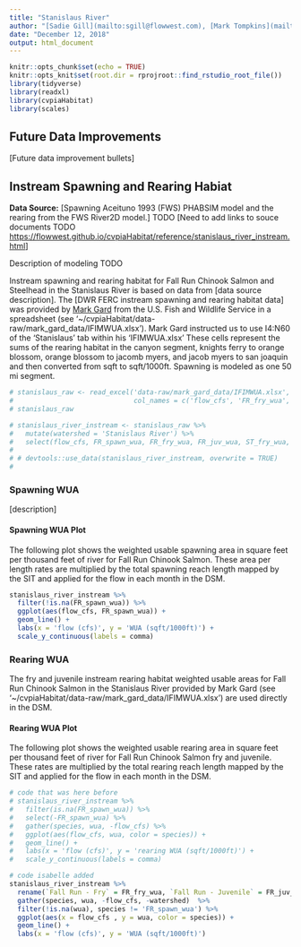 ```yaml
---
title: "Stanislaus River"
author: "[Sadie Gill](mailto:sgill@flowwest.com), [Mark Tompkins](mailto:mtompkins@flowwest.com)"
date: "December 12, 2018"
output: html_document
---
```


```r
knitr::opts_chunk$set(echo = TRUE)
knitr::opts_knit$set(root.dir = rprojroot::find_rstudio_root_file())
library(tidyverse)
library(readxl)
library(cvpiaHabitat)
library(scales)
```

## Future Data Improvements
[Future data improvement bullets]

## Instream Spawning and Rearing Habiat

**Data Source:** [Spawning Aceituno 1993 (FWS) PHABSIM model and the rearing from the FWS River2D model.] TODO
[Need to add links to souce documents TODO
<https://flowwest.github.io/cvpiaHabitat/reference/stanislaus_river_instream.html>]

Description of modeling TODO

Instream spawning and rearing habitat for Fall Run Chinook Salmon and Steelhead in the Stanislaus River is based on data from [data source description]. The [DWR FERC instream spawning and rearing habitat data] was provided by [Mark Gard](mailto:mark_gard@fws.gov) from the U.S. Fish and Wildlife Service in a spreadsheet (see '~/cvpiaHabitat/data-raw/mark_gard_data/IFIMWUA.xlsx'). Mark Gard instructed us to use I4:N60 of the 'Stanislaus' tab within his 'IFIMWUA.xlsx' These cells represent the sums of the rearing habitat in the canyon segment, knights ferry to orange blossom, orange blossom to jacomb myers, and jacob myers to san joaquin and then converted from sqft to sqft/1000ft. Spawning is modeled
as one 50 mi segment.


```r
# stanislaus_raw <- read_excel('data-raw/mark_gard_data/IFIMWUA.xlsx', range = "I4:N60", sheet = 'Stanislaus',
#                              col_names = c('flow_cfs', 'FR_fry_wua', 'ST_fry_wua', 'FR_juv_wua', 'ST_juv_wua', 'FR_spawn_wua'))
# stanislaus_raw

```


```r
# stanislaus_river_instream <- stanislaus_raw %>% 
#   mutate(watershed = 'Stanislaus River') %>% 
#   select(flow_cfs, FR_spawn_wua, FR_fry_wua, FR_juv_wua, ST_fry_wua, ST_juv_wua, watershed)
# 
# # devtools::use_data(stanislaus_river_instream, overwrite = TRUE)
# 
```

### Spawning WUA 
[description]

#### Spawning WUA Plot
The following plot shows the weighted usable spawning area in square feet per thousand feet of river for Fall Run Chinook Salmon. These area per length rates are multiplied by the total spawning reach length mapped by the SIT and applied for the flow in each month in the DSM.

```r
stanislaus_river_instream %>%
  filter(!is.na(FR_spawn_wua)) %>%
  ggplot(aes(flow_cfs, FR_spawn_wua)) +
  geom_line() +
  labs(x = 'flow (cfs)', y = 'WUA (sqft/1000ft)') +
  scale_y_continuous(labels = comma)
```

### Rearing WUA
The fry and juvenile instream rearing habitat weighted usable areas for Fall Run Chinook Salmon in the Stanislaus River provided by Mark Gard (see '~/cvpiaHabitat/data-raw/mark_gard_data/IFIMWUA.xlsx') are used directly in the DSM. 

#### Rearing WUA Plot

The following plot shows the weighted usable rearing area in square feet per thousand feet of river for Fall Run Chinook Salmon fry and juvenile. These rates are multiplied by the total rearing reach length mapped by the SIT and applied for the flow in each month in the DSM.
```r
# code that was here before
# stanislaus_river_instream %>%
#   filter(is.na(FR_spawn_wua)) %>%
#   select(-FR_spawn_wua) %>%
#   gather(species, wua, -flow_cfs) %>%
#   ggplot(aes(flow_cfs, wua, color = species)) +
#   geom_line() +
#   labs(x = 'flow (cfs)', y = 'rearing WUA (sqft/1000ft)') +
#   scale_y_continuous(labels = comma)
```
``` r
# code isabelle added 
stanislaus_river_instream %>% 
  rename(`Fall Run - Fry` = FR_fry_wua, `Fall Run - Juvenile` = FR_juv_wua, `Steelhead - Fry` = ST_fry_wua, `Steelhead - Juvenile` = ST_juv_wua) %>% 
  gather(species, wua, -flow_cfs, -watershed)  %>% 
  filter(!is.na(wua), species != 'FR_spawn_wua') %>%
  ggplot(aes(x = flow_cfs , y = wua, color = species)) +
  geom_line() +
  labs(x = 'flow (cfs)', y = 'WUA (sqft/1000ft)')
```




